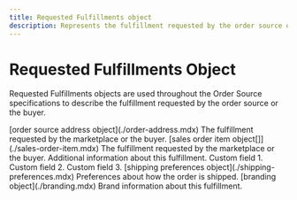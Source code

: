 ```yaml
---
title: Requested Fulfillments object
description: Represents the fulfillment requested by the order source or buyer.
---
```


Requested Fulfillments Object
===============================================
Requested Fulfillments objects are used throughout the Order Source specifications to describe the fulfillment requested by the order source or the buyer.

<Reference>

  <Field name="shipTo" required={true}>
    <Type>
      [order source address object](./order-address.mdx)
    </Type>
    <Description>
      The fulfillment requested by the marketplace or the buyer.
    </Description>
  </Field>

  <Field name="items" required={true}>
    <Type>
      [sales order item object[]](./sales-order-item.mdx)
    </Type>
    <Description>
      The fulfillment requested by the marketplace or the buyer.
    </Description>
  </Field>

  <Field name="extensions" type="object" required={false}>
    <Description>
      Additional information about this fulfillment.
    </Description>
  </Field>

  <Field name="extensions.custom_field_1" type="string" required={false}>
    <Description>
      Custom field 1.
    </Description>
  </Field>

  <Field name="extensions.custom_field_2" type="string" required={false}>
    <Description>
      Custom field 2.
    </Description>
  </Field>

  <Field name="extensions.custom_field_3" type="string" required={false}>
    <Description>
      Custom field 3.
    </Description>
  </Field>

  <Field name="shipping_preferences" required={false}>
    <Type>
      [shipping preferences object](./shipping-preferences.mdx)
    </Type>
    <Description>
      Preferences about how the order is shipped.
    </Description>
  </Field>

  <Field name="branding" required={false}>
    <Type>
      [branding object](./branding.mdx)
    </Type>
    <Description>
      Brand information about this fulfillment.
    </Description>
  </Field>

</Reference>
